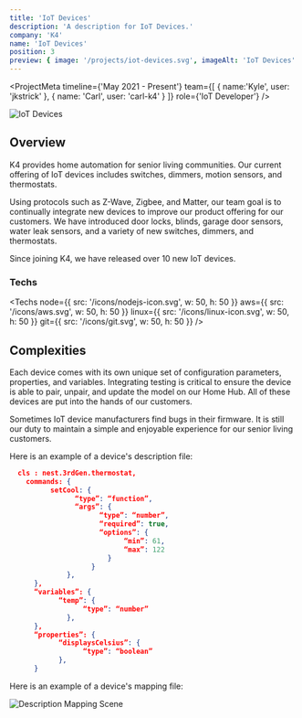 ```yaml
---
title: 'IoT Devices'
description: 'A description for IoT Devices.'
company: 'K4'
name: 'IoT Devices'
position: 3
preview: { image: '/projects/iot-devices.svg', imageAlt: 'IoT Devices' }
---
```


<ProjectMeta
  timeline={'May 2021 - Present'}
  team={[
    {
      name:'Kyle', 
      user: 'jkstrick'
    }, 
    {
      name: 'Carl',
      user: 'carl-k4'
    }
  ]}
  role={'IoT Developer'}
/>

<Image 
      src='/projects/iot-devices.svg'
      alt='IoT Devices'
      width={1200}
      height={650}
      loading='lazy'
      className='mx-auto'
/>

## Overview

K4 provides home automation for senior living communities. Our current offering of IoT devices includes switches, dimmers, motion sensors, and thermostats.

Using protocols such as Z-Wave, Zigbee, and Matter, our team goal is to continually integrate new devices to improve our product offering for our customers. We have introduced door locks, blinds, garage door sensors, water leak sensors, and a variety of new switches, dimmers, and thermostats.

Since joining K4, we have released over 10 new IoT devices.

### Techs

<Techs
  node={{ src: '/icons/nodejs-icon.svg', w: 50, h: 50 }}
  aws={{ src: '/icons/aws.svg', w: 50, h: 50 }}
  linux={{ src: '/icons/linux-icon.svg', w: 50, h: 50 }}
  git={{ src: '/icons/git.svg', w: 50, h: 50 }}
/>

## Complexities

Each device comes with its own unique set of configuration parameters, properties, and variables. Integrating testing is critical to ensure the device is able to pair, unpair, and update the model on our Home Hub. All of these devices are put into the hands of our customers.

Sometimes IoT device manufacturers find bugs in their firmware. It is still our duty to maintain a simple and enjoyable experience for our senior living customers.

Here is an example of a device's description file:

```json
  cls : nest.3rdGen.thermostat,
    commands: {
          setCool: {
                “type”: “function”,
                “args”: {
                      “type”: “number”,
                      “required”: true,
                      “options”: {
                            “min”: 61,
                            “max”: 122
                        }
                    }
              },
      },
      “variables”: {
            “temp”: {
                  “type”: “number”
              },
      },
      “properties”: {
            “displaysCelsius”: {
                  “type”: “boolean”
            },
      }
```

Here is an example of a device's mapping file:

<Image 
      src='/projects/description-mapping-scene.svg'
      alt='Description Mapping Scene'
      width={1200}
      height={650}
      loading='lazy'
      className='mx-auto'
/>
